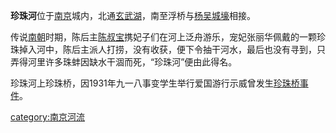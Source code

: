 '''珍珠河'''位于[[南京|南京]]城内，北通[[玄武湖|玄武湖]]，南至浮桥与[[杨吴城壕|杨吴城壕]]相接。

传说[[南朝|南朝]]时期，陈后主[[陈叔宝|陈叔宝]]携妃子们在河上泛舟游乐，宠妃张丽华佩戴的一颗珍珠掉入河中，陈后主派人打捞，没有收获，便下令抽干河水，最后也没有寻到，只弄得河里许多珠蚌因缺水干涸而死，“珍珠河”便由此得名。

珍珠河上珍珠桥，因1931年九一八事变学生举行爱国游行示威曾发生[[珍珠桥事件|珍珠桥事件]]。

[[category:南京河流|category:南京河流]]

{{金陵四十八景}}